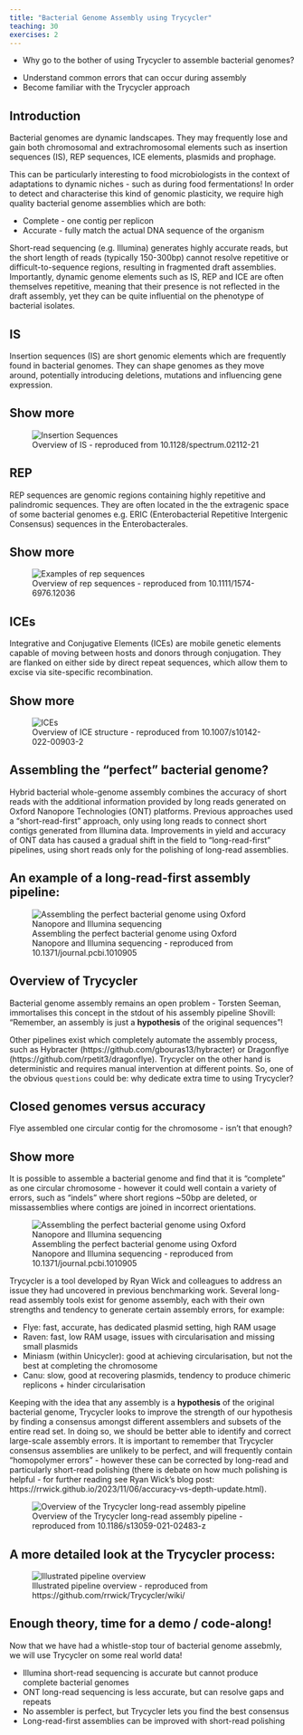 ```yaml
---
title: "Bacterial Genome Assembly using Trycycler"
teaching: 30
exercises: 2
---
```


:::::::::::::::::::::::::::::::::::::: questions 

- Why go to the bother of using Trycycler to assemble bacterial genomes?

::::::::::::::::::::::::::::::::::::::::::::::::

::::::::::::::::::::::::::::::::::::: objectives

- Understand common errors that can occur during assembly
- Become familiar with the Trycycler approach 

::::::::::::::::::::::::::::::::::::::::::::::::

## Introduction

Bacterial genomes are dynamic landscapes. They may frequently lose and gain both chromosomal and extrachromosomal elements such as insertion sequences (IS), REP sequences, ICE elements, plasmids and prophage.

This can be particularly interesting to food microbiologists in the context of adaptations to dynamic niches - such as during food fermentations! In order to detect and characterise this kind of genomic plasticity, we require high quality bacterial genome assemblies which are both:

* Complete - one contig per replicon
* Accurate - fully match the actual DNA sequence of the organism

Short-read sequencing (e.g. Illumina) generates highly accurate reads, but the short length of reads (typically 150-300bp) cannot resolve repetitive or difficult-to-sequence regions, resulting in fragmented draft assemblies. Importantly, dynamic genome elements such as IS, REP and ICE are often themselves repetitive, meaning that their presence is not reflected in the draft assembly, yet they can be quite influential on the phenotype of bacterial isolates.

::::::::::::::::::::::::::::::::::::: challenge 

## IS

Insertion sequences (IS) are short genomic elements which are frequently found in bacterial genomes. They can shape genomes as they move around, potentially introducing deletions, mutations and influencing gene expression.

:::::::::::::::::::::::: solution 

## Show more
 
![Overview of IS - reproduced from 10.1128/spectrum.02112-21](https://www.ncbi.nlm.nih.gov/pmc/articles/instance/9241782/bin/spectrum.02112-21-f007.jpg){alt='Insertion Sequences'}
:::::::::::::::::::::::::::::::::::::

## REP
REP sequences are genomic regions containing highly repetitive and palindromic sequences. They are often located in the the extragenic space of some bacterial genomes e.g. ERIC (Enterobacterial Repetitive Intergenic Consensus) sequences in the Enterobacterales.

:::::::::::::::::::::::: solution 

## Show more

![Overview of rep sequences - reproduced from 10.1111/1574-6976.12036](https://d3i71xaburhd42.cloudfront.net/9d601ea51726a3257a80ba2f7cc9f98c4a569397/2-Figure1-1.png){alt='Examples of rep sequences'}

:::::::::::::::::::::::::::::::::::::

## ICEs

Integrative and Conjugative Elements (ICEs) are mobile genetic elements capable of moving between hosts and donors through conjugation. They are flanked on either side by direct repeat sequences, which allow them to excise via site-specific recombination.

:::::::::::::::::::::::: solution 

## Show more
 
![Overview of ICE structure - reproduced from 10.1007/s10142-022-00903-2](https://media.springernature.com/lw685/springer-static/image/art%3A10.1007%2Fs10142-022-00903-2/MediaObjects/10142_2022_903_Fig2_HTML.png?as=webp){alt='ICEs'}

:::::::::::::::::::::::::::::::::
::::::::::::::::::::::::::::::::::::::::::::::::

## Assembling the "perfect" bacterial genome?

Hybrid bacterial whole-genome assembly combines the accuracy of short reads with the additional information provided by long reads generated on Oxford Nanopore Technologies (ONT) platforms. Previous approaches used a "short-read-first" approach, only using long reads to connect short contigs generated from Illumina data. Improvements in yield and accuracy of ONT data has caused a gradual shift in the field to "long-read-first" pipelines, using short reads only for the polishing of long-read assemblies.

::::::::::::::::::::::::::::::::::::: challenge 
## An example of a long-read-first assembly pipeline:
:::::::::::::::::::::::: solution 
![Assembling the perfect bacterial genome using Oxford Nanopore and Illumina sequencing - reproduced from 10.1371/journal.pcbi.1010905](https://www.researchgate.net/publication/368938787/figure/fig1/AS:11431281124501087@1677968652785/Illustrated-overview-of-our-recommended-approach-to-perfect-bacterial-whole-genome.png){alt='Assembling the perfect bacterial genome using Oxford Nanopore and Illumina sequencing'}
:::::::::::::::::::::::::::::::::
::::::::::::::::::::::::::::::::::::::::::::::::

## Overview of Trycycler

Bacterial genome assembly remains an open problem - Torsten Seeman, immortalises this concept in the stdout of his assembly pipeline Shovill: "Remember, an assembly is just a **hypothesis** of the original sequences"! 

Other pipelines exist which completely automate the assembly process, such as Hybracter (https://github.com/gbouras13/hybracter) or Dragonflye (https://github.com/rpetit3/dragonflye). Trycycler on the other hand is deterministic and requires manual intervention at different points. So, one of the obvious `questions` could be: why dedicate extra time to using Trycycler?

::::::::::::::::::::::::::::::::::::: challenge 

## Closed genomes versus accuracy
Flye assembled one circular contig for the chromosome - isn't that enough?

:::::::::::::::::::::::: solution 

## Show more
It is possible to assemble a bacterial genome and find that it is "complete" as one circular chromosome - however it could well contain a variety of errors, such as "indels" where short regions ~50bp are deleted, or missassemblies where contigs are joined in incorrect orientations.

![Assembling the perfect bacterial genome using Oxford Nanopore and Illumina sequencing - reproduced from 10.1371/journal.pcbi.1010905](https://journals.plos.org/ploscompbiol/article/figure/image?size=large&id=10.1371/journal.pcbi.1010905.g002){alt='Assembling the perfect bacterial genome using Oxford Nanopore and Illumina sequencing'}

:::::::::::::::::::::::::::::::::
::::::::::::::::::::::::::::::::::::::::::::::::
Trycycler is a tool developed by Ryan Wick and colleagues to address an issue they had uncovered in previous benchmarking work. Several long-read assembly tools exist for genome assembly, each with their own strengths and tendency to generate certain assembly errors, for example:

* Flye: fast, accurate, has dedicated plasmid setting, high RAM usage
* Raven: fast, low RAM usage, issues with circularisation and missing small plasmids
* Miniasm (within Unicycler): good at achieving circularisation, but not the best at completing the chromosome
* Canu: slow, good at recovering plasmids, tendency to produce chimeric replicons + hinder circularisation

Keeping with the idea that any assembly is a **hypothesis** of the original bacterial genome, Trycycler looks to improve the strength of our hypothesis by finding a consensus amongst different assemblers and subsets of the entire read set. In doing so, we should be better able to identify and correct large-scale assembly errors. It is important to remember that Trycycler consensus assemblies are unlikely to be perfect, and will frequently contain "homopolymer errors" - however these can be corrected by long-read and particularly short-read polishing (there is debate on how much polishing is helpful - for further reading see Ryan Wick's blog post: https://rrwick.github.io/2023/11/06/accuracy-vs-depth-update.html).

![Overview of the Trycycler long-read assembly pipeline - reproduced from 10.1186/s13059-021-02483-z](https://www.researchgate.net/publication/354593531/figure/fig1/AS:1068171633106963@1631683371578/Overview-of-the-Trycycler-long-read-assembly-pipeline-Before-Trycycler-is-run-the-user.png){alt='Overview of the Trycycler long-read assembly pipeline'}

::::::::::::::::::::::::::::::::::::: challenge 
## A more detailed look at the Trycycler process:
:::::::::::::::::::::::: solution 
![Illustrated pipeline overview - reproduced from https://github.com/rrwick/Trycycler/wiki/](https://github.com/rrwick/Trycycler/wiki/images/pipeline.png){alt='Illustrated pipeline overview'}
:::::::::::::::::::::::::::::::::
::::::::::::::::::::::::::::::::::::::::::::::::

## Enough theory, time for a demo / code-along!

Now that we have had a whistle-stop tour of bacterial genome assebmly, we will use Trycycler on some real world data!

::::::::::::::::::::::::::::::::::::: keypoints 

- Illumina short-read sequencing is accurate but cannot produce complete bacterial genomes
- ONT long-read sequencing is less accurate, but can resolve gaps and repeats 
- No assembler is perfect, but Trycycler lets you find the best consensus
- Long-read-first assemblies can be improved with short-read polishing

::::::::::::::::::::::::::::::::::::::::::::::::

[r-markdown]: https://rmarkdown.rstudio.com/
